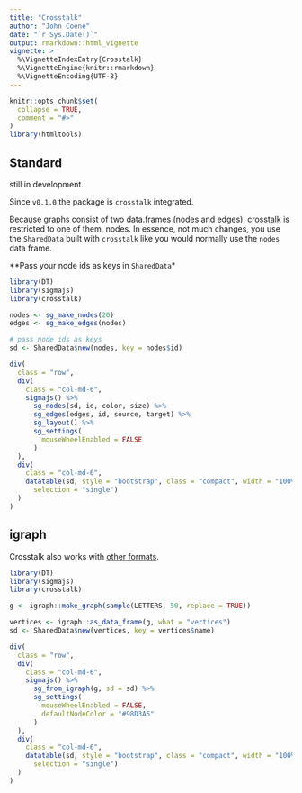```yaml
---
title: "Crosstalk"
author: "John Coene"
date: "`r Sys.Date()`"
output: rmarkdown::html_vignette
vignette: >
  %\VignetteIndexEntry{Crosstalk}
  %\VignetteEngine{knitr::rmarkdown}
  %\VignetteEncoding{UTF-8}
---
```


```r
knitr::opts_chunk$set(
  collapse = TRUE,
  comment = "#>"
)
library(htmltools)
```

## Standard

<span class="text-warning"><i class="fa fa-warning"></i> still in development.</span>

Since `v0.1.0` the package is `crosstalk` integrated.

Because graphs consist of two data.frames (nodes and edges), [crosstalk](https://rstudio.github.io/crosstalk/) is restricted to one of them, nodes. In essence, not much changes, you use the `SharedData` built with `crosstalk` like you would normally use the `nodes` data frame. 

**Pass your node ids as keys in `SharedData`*

```r
library(DT)
library(sigmajs)
library(crosstalk)

nodes <- sg_make_nodes(20)
edges <- sg_make_edges(nodes)

# pass node ids as keys
sd <- SharedData$new(nodes, key = nodes$id)

div(
  class = "row",
  div(
    class = "col-md-6",
    sigmajs() %>% 
      sg_nodes(sd, id, color, size) %>% 
      sg_edges(edges, id, source, target) %>% 
      sg_layout() %>% 
      sg_settings(
        mouseWheelEnabled = FALSE
      )
  ),
  div(
    class = "col-md-6",
    datatable(sd, style = "bootstrap", class = "compact", width = "100%",
      selection = "single")
  )
)
```

## igraph

Crosstalk also works with  [other formats](articles/formats.html).

```r
library(DT)
library(sigmajs)
library(crosstalk)

g <- igraph::make_graph(sample(LETTERS, 50, replace = TRUE))

vertices <- igraph::as_data_frame(g, what = "vertices")
sd <- SharedData$new(vertices, key = vertices$name)

div(
  class = "row",
  div(
    class = "col-md-6",
    sigmajs() %>% 
      sg_from_igraph(g, sd = sd) %>% 
      sg_settings(
        mouseWheelEnabled = FALSE,
        defaultNodeColor = "#98D3A5"
      )
  ),
  div(
    class = "col-md-6",
    datatable(sd, style = "bootstrap", class = "compact", width = "100%",
      selection = "single")
  )
)
```
